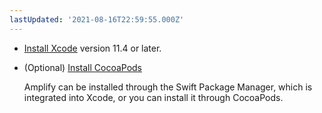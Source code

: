 ```yaml
---
lastUpdated: '2021-08-16T22:59:55.000Z'
---
```

- [Install Xcode](https://developer.apple.com/xcode/downloads/) version 11.4 or later.
- (Optional) [Install CocoaPods](https://guides.cocoapods.org/)

    Amplify can be installed through the Swift Package Manager, which is integrated into Xcode, or you can install it through CocoaPods.
